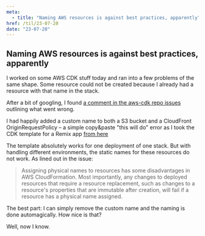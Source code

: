 ```yaml
---
meta:
  - title: "Naming AWS resources is against best practices, apparently"
href: /til/23-07-20
date: "23-07-20"
---
```


## Naming AWS resources is against best practices, apparently

I worked on some AWS CDK stuff today and ran into a few problems of the same
shape. Some resource could not be created because I already had a resource with
that name in the stack.

After a bit of googling, I found
[a comment in the aws-cdk repo issues](https://github.com/aws/aws-cdk/issues/16686#issuecomment-938135845)
outlining what went wrong.

I had happily added a custom name to both a S3 bucket and a CloudFront
OriginRequestPolicy – a simple copy&paste "this will do" error as I took the CDK
template for a Remix app
[from here](https://github.com/florianwiech/remix-aws-cdk-example/blob/main/infrastructure/lib/remix-stack.ts)

The template absolutely works for one deployment of one stack. But with handling
different environments, the static names for these resources do not work. As
lined out in the issue:

> Assigning physical names to resources has some disadvantages in AWS
> CloudFormation. Most importantly, any changes to deployed resources that
> require a resource replacement, such as changes to a resource's properties
> that are immutable after creation, will fail if a resource has a physical name
> assigned.

The best part: I can simply remove the custom name and the naming is done
automagically. How nice is that?

Well, now I know.
